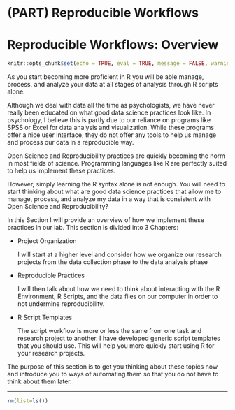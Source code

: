 # (PART) Reproducible Workflows {-}

# Reproducible Workflows: Overview {-}

```r
knitr::opts_chunk$set(echo = TRUE, eval = TRUE, message = FALSE, warning = FALSE)
```

As you start becoming more proficient in R you will be able manage, process, and analyze your data at all stages of analysis through R scripts alone. 

Although we deal with data all the time as psychologists, we have never really been educated on what good data science practices look like. In psychology, I believe this is partly due to our reliance on programs like SPSS or Excel for data analysis and visualization. While these programs offer a nice user interface, they do not offer any tools to help us manage and process our data in a reproducible way. 

Open Science and Reproducibility practices are quickly becoming the norm in most fields of science. Programming languages like R are perfectly suited to help us implement these practices. 

However, simply learning the R syntax alone is not enough. You will need to start thinking about what are good data science practices that allow me to manage, process, and analyze my data in a way that is consistent with Open Science and Reproducibility?

In this Section I will provide an overview of how we implement these practices in our lab. This section is divided into 3 Chapters:

* Project Organization

    I will start at a higher level and consider how we organize our research projects from the data collection phase to the data analysis phase
    
* Reproducible Practices

    I will then talk about how we need to think about interacting with the R Environment, R Scripts, and the data files on our computer in order to not undermine reproducibility.
    
* R Script Templates

    The script workflow is more or less the same from one task and research project to another. I have developed generic script templates that you should use. This will help you more quickly start using R for your research projects.
    
The purpose of this section is to get you thinking about these topics now and introduce you to ways of automating them so that you do not have to think about them later.

----

```r
rm(list=ls())
```

